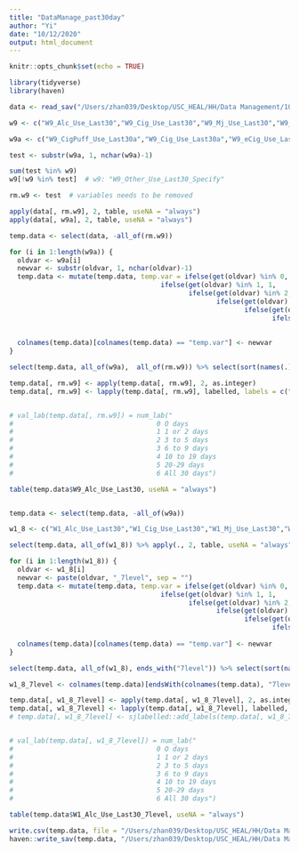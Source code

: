 ```yaml
---
title: "DataManage_past30day"
author: "Yi"
date: "10/12/2020"
output: html_document
---
```


```r
knitr::opts_chunk$set(echo = TRUE)
```

```r
library(tidyverse)
library(haven)
```

```r
data <- read_sav("/Users/zhan039/Desktop/USC_HEAL/HH/Data Management/10082020_past30/H_H W1-W9 DATA/HH_W1_to_W9_Scored_06272020.sav")
```

```r
w9 <- c("W9_Alc_Use_Last30","W9_Cig_Use_Last30","W9_Mj_Use_Last30","W9_RxStim_Use_Last30","W9_RxPain_Use_Last30","W9_Other_Use_Last30","W9_Other_Use_Last30_Specify","W9_eCig_Use_Last30","W9_eMj_Use_Last30","W9_MjFood_Use_Last30","W9_eCig_noNic_Use_Last30","W9_Hookah_Use_Last30","W9_Cigar_Use_Last30","W9_Blunt_Use_Last30","W9_Dabbing_Use_Last30","W9_CigPuff_Use_Last30","W9_Juul_Use_Last30","W9_Other_Vape_Use_Last30","W9_Cigarillo_Use_Last30","W9_sMj_Use_Last30","W9_Inhale_Use_Last30","W9_Cocaine_Use_Last30","W9_Meth_Use_Last30","W9_Ecstacy_Use_Last30","W9_Sedative_Use_Last30","W9_Heroin_Use_Last30")

w9a <- c("W9_CigPuff_Use_Last30a","W9_Cig_Use_Last30a","W9_eCig_Use_Last30a","W9_eCig_noNic_Use_Last30a","W9_Juul_Use_Last30a","W9_Other_Vape_Use_Last30a","W9_Cigar_Use_Last30a","W9_Cigarillo_Use_Last30a","W9_Hookah_Use_Last30a","W9_Blunt_Use_Last30a","W9_Mj_Use_Last30a","W9_MjFood_Use_Last30a","W9_eMj_Use_Last30a","W9_sMj_Use_Last30a","W9_Dabbing_Use_Last30a","W9_Alc_Use_Last30a","W9_Inhale_Use_Last30a","W9_Cocaine_Use_Last30a","W9_Meth_Use_Last30a","W9_Ecstacy_Use_Last30a","W9_RxPain_Use_Last30a","W9_RxStim_Use_Last30a","W9_Sedative_Use_Last30a","W9_Heroin_Use_Last30a","W9_Other_Use_Last30a")  # variables needs to be recoded

test <- substr(w9a, 1, nchar(w9a)-1)

sum(test %in% w9)
w9[!w9 %in% test]  # w9: "W9_Other_Use_Last30_Specify"

rm.w9 <- test  # variables needs to be removed
```

```r
apply(data[, rm.w9], 2, table, useNA = "always")
apply(data[, w9a], 2, table, useNA = "always")
```

```r
temp.data <- select(data, -all_of(rm.w9))

for (i in 1:length(w9a)) {
  oldvar <- w9a[i]
  newvar <- substr(oldvar, 1, nchar(oldvar)-1)
  temp.data <- mutate(temp.data, temp.var = ifelse(get(oldvar) %in% 0, 0,
                                      ifelse(get(oldvar) %in% 1, 1,
                                             ifelse(get(oldvar) %in% 2, 2,
                                                    ifelse(get(oldvar) %in% 3, 3,
                                                           ifelse(get(oldvar) %in% 4, 4,
                                                                  ifelse(get(oldvar) %in% 6, 5,
                                                                         ifelse(get(oldvar) %in% 8, 6, NA))))))))
  
  colnames(temp.data)[colnames(temp.data) == "temp.var"] <- newvar
}

select(temp.data, all_of(w9a),  all_of(rm.w9)) %>% select(sort(names(.))) %>% lapply(., table, useNA = "always")
```

```r
temp.data[, rm.w9] <- apply(temp.data[, rm.w9], 2, as.integer)
temp.data[, rm.w9] <- lapply(temp.data[, rm.w9], labelled, labels = c("0 days" = 0, "1 or 2 days" = 1, "3 to 5 days" = 2, "6 to 9 days" = 3, "10 to 19 days" = 4, "20-29 days" = 5, "All 30 days" = 6))


# val_lab(temp.data[, rm.w9]) = num_lab("
#                                    0 O days
#                                    1 1 or 2 days
#                                    2 3 to 5 days
#                                    3 6 to 9 days
#                                    4 10 to 19 days
#                                    5 20-29 days
#                                    6 All 30 days")

table(temp.data$W9_Alc_Use_Last30, useNA = "always")


temp.data <- select(temp.data, -all_of(w9a))
```

```r
w1_8 <- c("W1_Alc_Use_Last30","W1_Cig_Use_Last30","W1_Mj_Use_Last30","W1_Stim_Use_Last30","W1_RxStim_Use_Last30","W1_RxPain_Use_Last30","W1_Other_Use_Last30","W2_Alc_Use_Last30","W2_Cig_Use_Last30","W2_Mj_Use_Last30","W2_Stim_Use_Last30","W2_RxStim_Use_Last30","W2_RxPain_Use_Last30","W2_Other_Use_Last30","W3_Alc_Use_Last30","W3_Cig_Use_Last30","W3_Mj_Use_Last30","W3_Stim_Use_Last30","W3_RxStim_Use_Last30","W3_RxPain_Use_Last30","W3_Other_Use_Last30","W3_eCig_Use_Last30","W4_Alc_Use_Last30","W4_Cig_Use_Last30","W4_Mj_Use_Last30","W4_Stim_Use_Last30","W4_RxStim_Use_Last30","W4_RxPain_Use_Last30","W4_Other_Use_Last30","W4_eCig_Use_Last30","W4_eMj_Use_Last30","W4_MjFood_Use_Last30","W5_Alc_Use_Last30","W5_Cig_Use_Last30","W5_Mj_Use_Last30","W5_Stim_Use_Last30","W5_RxStim_Use_Last30","W5_RxPain_Use_Last30","W5_eCig_Use_Last30","W5_eMj_Use_Last30","W5_MjFood_Use_Last30","W5_eCig_noNic_Use_Last30","W5_Hookah_Use_Last30","W5_Cigars_Use_Last30","W5_Blunts_Use_Last30","W6_Alc_Use_Last30","W6_Cig_Use_Last30","W6_Mj_Use_Last30","W6_Stim_Use_Last30","W6_RxStim_Use_Last30","W6_RxPain_Use_Last30","W6_eCig_Use_Last30","W6_eMj_Use_Last30","W6_MjFood_Use_Last30","W6_eCig_noNic_Use_Last30","W6_Hookah_Use_Last30","W6_Cigars_Use_Last30","W6_Blunts_Use_Last30","W6_Dabbing_Use_Last30","W7_Alc_Use_Last30","W7_Cig_Use_Last30","W7_Mj_Use_Last30","W7_Stim_Use_Last30","W7_RxStim_Use_Last30","W7_RxPain_Use_Last30","W7_eCig_Use_Last30","W7_eMj_Use_Last30","W7_MjFood_Use_Last30","W7_eCig_noNic_Use_Last30","W7_Hookah_Use_Last30","W7_Cigars_Use_Last30","W7_Blunts_Use_Last30","W7_Dabbing_Use_Last30","W8_Alc_Use_Last30","W8_Cig_Use_Last30","W8_Mj_Use_Last30","W8_Stim_Use_Last30","W8_RxStim_Use_Last30","W8_RxPain_Use_Last30","W8_eCig_Use_Last30","W8_eMj_Use_Last30","W8_MjFood_Use_Last30","W8_eCig_noNic_Use_Last30","W8_Hookah_Use_Last30","W8_Cigars_Use_Last30","W8_Blunts_Use_Last30","W8_Dabbing_Use_Last30")

select(temp.data, all_of(w1_8)) %>% apply(., 2, table, useNA = "always")

```

```r

for (i in 1:length(w1_8)) {
  oldvar <- w1_8[i]
  newvar <- paste(oldvar, "_7level", sep = "")
  temp.data <- mutate(temp.data, temp.var = ifelse(get(oldvar) %in% 0, 0,
                                      ifelse(get(oldvar) %in% 1, 1,
                                             ifelse(get(oldvar) %in% 2, 2,
                                                    ifelse(get(oldvar) %in% 3, 3,
                                                           ifelse(get(oldvar) %in% 4 | get(oldvar) %in% 5, 4,
                                                                  ifelse(get(oldvar) %in% 6 | get(oldvar) %in% 7, 5,
                                                                         ifelse(get(oldvar) %in% 8, 6, NA))))))))
  colnames(temp.data)[colnames(temp.data) == "temp.var"] <- newvar
}

select(temp.data, all_of(w1_8), ends_with("7level")) %>% select(sort(names(.))) %>% apply(., 2, table, useNA = "always")

```

```r

w1_8_7level <- colnames(temp.data)[endsWith(colnames(temp.data), "7level")]

temp.data[, w1_8_7level] <- apply(temp.data[, w1_8_7level], 2, as.integer)
temp.data[, w1_8_7level] <- lapply(temp.data[, w1_8_7level], labelled, labels = c("0 days" = 0, "1 or 2 days" = 1, "3 to 5 days" = 2, "6 to 9 days" = 3, "10 to 19 days" = 4, "20-29 days" = 5, "All 30 days" = 6))
# temp.data[, w1_8_7level] <- sjlabelled::add_labels(temp.data[, w1_8_7level], labels = c("0 days" = 0, "1 or 2 days" = 1, "3 to 5 days" = 2, "6 to 9 days" = 3, "10 to 19 days" = 4, "20-29 days" = 5, "All 30 days" = 6))


# val_lab(temp.data[, w1_8_7level]) = num_lab("
#                                    0 O days
#                                    1 1 or 2 days
#                                    2 3 to 5 days
#                                    3 6 to 9 days
#                                    4 10 to 19 days
#                                    5 20-29 days
#                                    6 All 30 days")

table(temp.data$W1_Alc_Use_Last30_7level, useNA = "always")
```

```r
write.csv(temp.data, file = "/Users/zhan039/Desktop/USC_HEAL/HH/Data Management/10082020_JC_past30/YZ/HH_w1_9_10122020_YZ.csv")
haven::write_sav(temp.data, "/Users/zhan039/Desktop/USC_HEAL/HH/Data Management/10082020_JC_past30/YZ/HH_w1_9_10122020_YZ.sav")
```

